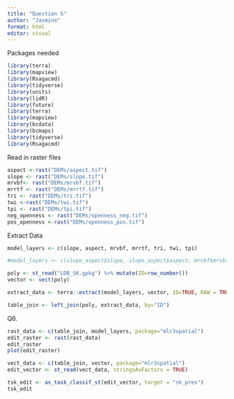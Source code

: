 ```yaml
---
title: "Question 5"
author: "Jasmine"
format: html
editor: visual
---
```


Packages needed

```r
library(terra)
library(mapview)
library(Rsagacmd)
library(tidyverse)
library(units)
library(lidR)
library(future)
library(terra)
library(mapview)
library(bcdata)
library(bcmaps)
library(tidyverse)
library(Rsagacmd)
```

Read in raster files

```r
aspect <-rast("DEMs/aspect.tif")
slope <- rast("DEMs/slope.tif")
mrvbf<- rast("DEMs/mrvbf.tif")
mrrtf <- rast("DEMs/mrrtf.tif")
tri <- rast("DEMs/tri.tif")
twi <-rast("DEMs/twi.tif")
tpi <- rast("DEMs/tpi.tif")
neg_openness <- rast("DEMs/openness_neg.tif")
pos_openness <-rast("DEMs/openness_pos.tif")
```

Extract Data

```r

model_layers <- c(slope, aspect, mrvbf, mrrtf, tri, twi, tpi)

#model_layers <- c(slope_aspect$slope, slope_aspect$aspect, mrvbf$mrvbf, mrvbf$mrrf, tri, twi, tpi, openness$pos, openness$neg)

poly <- st_read("LDB_SK.gpkg") %>% mutate(ID=row_number())
vector <- vect(poly)

extract_data <- terra::extract(model_layers, vector, ID=TRUE, RAW = TRUE) %>% as.data.frame()

table_join <- left_join(poly, extract_data, by="ID")

```

Q6.

```r

rast_data <- c(table_join, model_layers, package="mlr3spatial")
edit_raster <- rast(rast_data)
edit_raster
plot(edit_raster)  

vect_data <- c(table_join, vector, package="mlr3spatial")
edit_vector <- st_read(vect_data, stringsAsFactors = TRUE)

tsk_edit <- as_task_classif_st(edit_vector, target = "sk_pres")
tsk_edit

```
